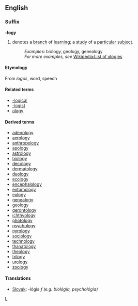 ==English==
===Suffix===
'''-logy'''

#denotes a [[branch]] of [[learning]]; a [[study]] of a [[particular]] [[subject]].
#:''Examples'': biology, geology, genealogy
#:''For more examples, see'' [[w:List of ologies|Wikipedia:List of ologies]]

====Etymology====
From {{Gr.}} ''logos'', word, speech

====Related terms====
*[[-logical]]
*[[-logist]]
*[[ology]]

====Derived terms====
*[[adenology]]
*[[aerology]]
*[[anthropology]]
*[[apology]]
*[[astrology]]
*[[biology]]
*[[decology]]
*[[dermatology]]
*[[duology]]
*[[ecology]]
*[[encephalology]]
*[[entomology]]
*[[eulogy]]
*[[genealogy]]
*[[geology]]
*[[gerontology]]
*[[ichthyology]]
*[[photology]]
*[[psychology]]
*[[pyrology]]
*[[sociology]]
*[[technology]]
*[[thanatology]]
*[[theology]]
*[[trilogy]]
*[[urology]]
*[[zoology]]

====Translations====
*[[Slovak]]: -lógia ''f (e.g. biológia, psychológia)''

[[Category:English suffixes|L]]